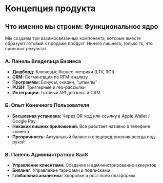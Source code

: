 # Концепция продукта

## Что именно мы строим: Функциональное ядро

Мы создаем три взаимосвязанных компонента, которые вместе образуют готовый к продаже продукт. Ничего лишнего, только то, что приносит результат.

### A. Панель Владельца Бизнеса

- **Дашборд:** Ключевые бизнес-метрики (LTV, ROI)
- **CRM:** Сегментация по RFM-анализу
- **Программы:** Бонусы, скидки, "штампы"
- **PUSH:** Триггерные и гео-рассылки
- **Интеграции:** Готовый API для касс и CRM

### Б. Опыт Конечного Пользователя

- **Бесшовная установка:** Через QR-код или ссылку в Apple Wallet / Google Pay
- **Никаких лишних приложений:** Все работает нативно в телефоне клиента
- **Прозрачность:** Актуальный баланс и спецпредложения всегда под рукой

### В. Панель Администратора SaaS

- **Управление клиентами:** Создание и администрирование аккаунтов
- **Биллинг:** Управление тарифами и подписками
- **Глобальная аналитика:** Здоровье и рост всей платформы
